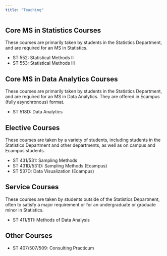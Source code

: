 ```yaml
---
title: "Teaching"
---
```


## Core MS in Statistics Courses

These courses are primarily taken by students in the Statistics Department, and are required for an MS in Statistics.

- ST 552: Statistical Methods II
- ST 553: Statistical Methods III

## Core MS in Data Analytics Courses

These courses are primarily taken by students in the Statistics Department, and are required for an MS in Data Analytics. They are offered in Ecampus (fully asynchronous) format.

- ST 518D: Data Analytics

## Elective Courses

These courses are taken by a variety of students, including students in the Statistics Department and other departments, as well as on campus and Ecampus students.

- ST 431/531: Sampling Methods
- ST 431D/531D: Sampling Methods (Ecampus)
- ST 537D: Data Visualization (Ecampus)

## Service Courses

These courses are taken by students outside of the Statistics Department, often to satisfy a major requirement or for an undergraduate or graduate minor in Statistics.

- ST 411/511: Methods of Data Analysis

## Other Courses

- ST 407/507/509: Consulting Practicum
